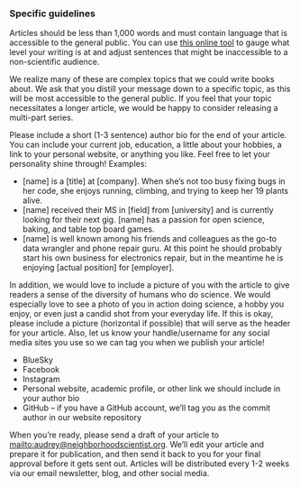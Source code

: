 ### Specific guidelines

Articles should be less than 1,000 words and must contain language that is
accessible to the general public. You can use [this online
tool](https://hemingwayapp.com/readability-checker) to gauge what level your
writing is at and adjust sentences that might be inaccessible to a
non-scientific audience.

We realize many of these are complex topics that we could write books about. We
ask that you distill your message down to a specific topic, as this will be most
accessible to the general public. If you feel that your topic necessitates a
longer article, we would be happy to consider releasing a multi-part series.

Please include a short (1-3 sentence) author bio for the end of your article.
You can include your current job, education, a little about your hobbies, a link
to your personal website, or anything you like. Feel free to let your
personality shine through! Examples:

- [name] is a [title] at [company]. When she's not too busy fixing bugs in her code, she enjoys running, climbing, and trying to keep her 19 plants alive.
- [name] received their MS in [field] from [university] and is currently looking for their next gig. [name] has a passion for open science, baking, and table top board games.
- [name] is well known among his friends and colleagues as the go-to data wrangler and phone repair guru. At this point he should probably start his own business for electronics repair, but in the meantime he is enjoying [actual position] for [employer].

In addition, we would love to include a picture of you with the article to give
readers a sense of the diversity of humans who do science. We would especially
love to see a photo of you in action doing science, a hobby you enjoy, or even
just a candid shot from your everyday life. If this is okay, please include a
picture (horizontal if possible) that will serve as the header for your article.
Also, let us know your handle/username for any social media sites you use so we
can tag you when we publish your article!

- BlueSky
- Facebook
- Instagram
- Personal website, academic profile, or other link we should include in your author bio
- GitHub -- if you have a GitHub account, we'll tag you as the commit author in our website repository

When you're ready, please send a draft of your article to
<mailto:audrey@neighborhoodscientist.org>. We'll edit your article and prepare
it for publication, and then send it back to you for your final approval before
it gets sent out. Articles will be distributed every 1-2 weeks via our email
newsletter, blog, and other social media.
